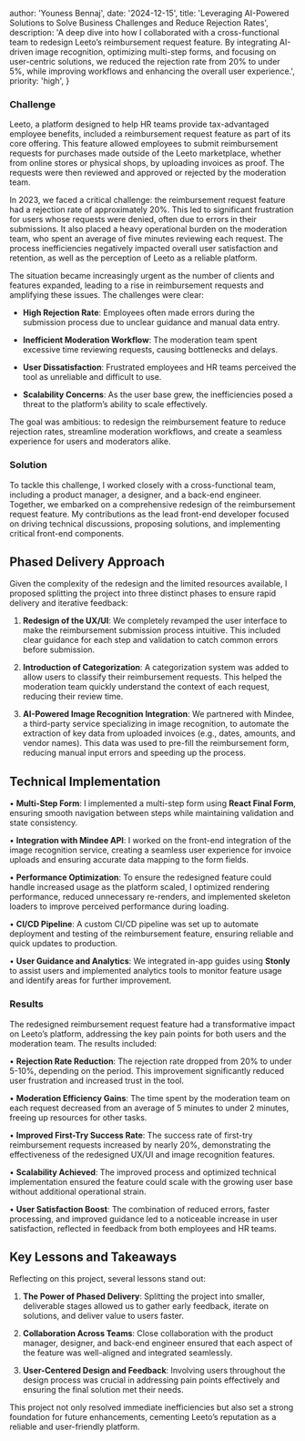 
  author: 'Youness Bennaj',
  date: '2024-12-15',
  title:
    'Leveraging AI-Powered Solutions to Solve Business Challenges and Reduce Rejection Rates',
  description:
    'A deep dive into how I collaborated with a cross-functional team to redesign Leeto’s reimbursement request feature. By integrating AI-driven image recognition, optimizing multi-step forms, and focusing on user-centric solutions, we reduced the rejection rate from 20% to under 5%, while improving workflows and enhancing the overall user experience.',
  priority: 'high',
}


<h3 className="mb-10 text-3xl">Challenge</h3>

Leeto, a platform designed to help HR teams provide tax-advantaged employee benefits, included a reimbursement request feature as part of its core offering. This feature allowed employees to submit reimbursement requests for purchases made outside of the Leeto marketplace, whether from online stores or physical shops, by uploading invoices as proof. The requests were then reviewed and approved or rejected by the moderation team.

In 2023, we faced a critical challenge: the reimbursement request feature had a rejection rate of approximately 20%. This led to significant frustration for users whose requests were denied, often due to errors in their submissions. It also placed a heavy operational burden on the moderation team, who spent an average of five minutes reviewing each request. The process inefficiencies negatively impacted overall user satisfaction and retention, as well as the perception of Leeto as a reliable platform.

The situation became increasingly urgent as the number of clients and features expanded, leading to a rise in reimbursement requests and amplifying these issues. The challenges were clear:

- **High Rejection Rate**: Employees often made errors during the submission process due to unclear guidance and manual data entry.

- **Inefficient Moderation Workflow**: The moderation team spent excessive time reviewing requests, causing bottlenecks and delays.

- **User Dissatisfaction**: Frustrated employees and HR teams perceived the tool as unreliable and difficult to use.

- **Scalability Concerns**: As the user base grew, the inefficiencies posed a threat to the platform’s ability to scale effectively.

The goal was ambitious: to redesign the reimbursement feature to reduce rejection rates, streamline moderation workflows, and create a seamless experience for users and moderators alike.

<h3 className="mb-10 text-3xl">Solution</h3>

To tackle this challenge, I worked closely with a cross-functional team, including a product manager, a designer, and a back-end engineer. Together, we embarked on a comprehensive redesign of the reimbursement request feature. My contributions as the lead front-end developer focused on driving technical discussions, proposing solutions, and implementing critical front-end components.

## **Phased Delivery Approach**

Given the complexity of the redesign and the limited resources available, I proposed splitting the project into three distinct phases to ensure rapid delivery and iterative feedback:

1. **Redesign of the UX/UI**: We completely revamped the user interface to make the reimbursement submission process intuitive. This included clear guidance for each step and validation to catch common errors before submission.

2. **Introduction of Categorization**: A categorization system was added to allow users to classify their reimbursement requests. This helped the moderation team quickly understand the context of each request, reducing their review time.

3. **AI-Powered Image Recognition Integration**: We partnered with Mindee, a third-party service specializing in image recognition, to automate the extraction of key data from uploaded invoices (e.g., dates, amounts, and vendor names). This data was used to pre-fill the reimbursement form, reducing manual input errors and speeding up the process.

## **Technical Implementation**

• **Multi-Step Form**: I implemented a multi-step form using **React Final Form**, ensuring smooth navigation between steps while maintaining validation and state consistency.

• **Integration with Mindee API**: I worked on the front-end integration of the image recognition service, creating a seamless user experience for invoice uploads and ensuring accurate data mapping to the form fields.

• **Performance Optimization**: To ensure the redesigned feature could handle increased usage as the platform scaled, I optimized rendering performance, reduced unnecessary re-renders, and implemented skeleton loaders to improve perceived performance during loading.

• **CI/CD Pipeline**: A custom CI/CD pipeline was set up to automate deployment and testing of the reimbursement feature, ensuring reliable and quick updates to production.

• **User Guidance and Analytics**: We integrated in-app guides using **Stonly** to assist users and implemented analytics tools to monitor feature usage and identify areas for further improvement.

<h3 className="mb-10 text-3xl">Results</h3>

The redesigned reimbursement request feature had a transformative impact on Leeto’s platform, addressing the key pain points for both users and the moderation team. The results included:

• **Rejection Rate Reduction**: The rejection rate dropped from 20% to under 5-10%, depending on the period. This improvement significantly reduced user frustration and increased trust in the tool.

• **Moderation Efficiency Gains**: The time spent by the moderation team on each request decreased from an average of 5 minutes to under 2 minutes, freeing up resources for other tasks.

• **Improved First-Try Success Rate**: The success rate of first-try reimbursement requests increased by nearly 20%, demonstrating the effectiveness of the redesigned UX/UI and image recognition features.

• **Scalability Achieved**: The improved process and optimized technical implementation ensured the feature could scale with the growing user base without additional operational strain.

• **User Satisfaction Boost**: The combination of reduced errors, faster processing, and improved guidance led to a noticeable increase in user satisfaction, reflected in feedback from both employees and HR teams.

## **Key Lessons and Takeaways**

Reflecting on this project, several lessons stand out:

1. **The Power of Phased Delivery**: Splitting the project into smaller, deliverable stages allowed us to gather early feedback, iterate on solutions, and deliver value to users faster.

2. **Collaboration Across Teams**: Close collaboration with the product manager, designer, and back-end engineer ensured that each aspect of the feature was well-aligned and integrated seamlessly.

3. **User-Centered Design and Feedback**: Involving users throughout the design process was crucial in addressing pain points effectively and ensuring the final solution met their needs.

This project not only resolved immediate inefficiencies but also set a strong foundation for future enhancements, cementing Leeto’s reputation as a reliable and user-friendly platform.
